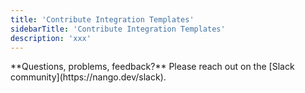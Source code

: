 ```yaml
---
title: 'Contribute Integration Templates'
sidebarTitle: 'Contribute Integration Templates'
description: 'xxx'
---
```



<Tip>
**Questions, problems, feedback?** Please reach out on the [Slack community](https://nango.dev/slack).
</Tip>
